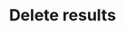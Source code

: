 ---
title: 'Delete results'
openapi: DELETE /v1/agents/{agentId}/results
description: "API endpoint to delete stored results and submission data for a specific agent."
---
